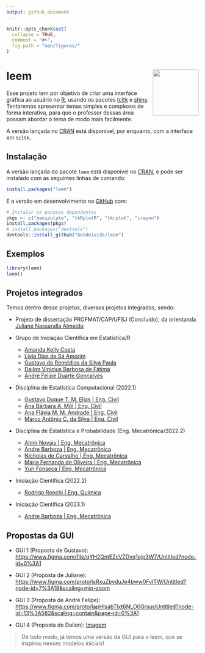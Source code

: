 ```yaml
---
output: github_document
---
```


<!-- README.md is generated from README.Rmd. Please edit that file -->

```r
knitr::opts_chunk$set(
  collapse = TRUE,
  comment = "#>",
  fig.path = "man/figures/"
)
```

# leem <img src="man/figures/logo.png" align="right" alt="" width="120" />

Esse projeto tem por objetivo de criar uma interface gráfica ao usuário no [R](http://r-project.org/), usando os pacotes [tcltk](http://r-project.org/) e [shiny](https://shiny.rstudio.com/). Tentaremos apresentar temas simples e complexos de forma interativa, para que o professor dessas área possam abordar o tema de modo mais facilmente.

A versão lançada no [CRAN](https://CRAN.R-project.org) está disponível, por enquanto, com a interface em `tcltk`.

## Instalação

A versão lançada do pacote `leem` está disponível no 
[CRAN](https://CRAN.R-project.org), e pode ser instalado com as seguintes linhas de comando:

``` r
install.packages("leem")
```

E a versão em desenvolvimento no [GitHub](https://github.com/) com:

``` r
# Instalar os pacotes dependentes
pkgs <- c("manipulate", "tkRplotR", "tkrplot", "crayon")
install.packages(pkgs)
# install.packages("devtools")
devtools::install_github("bendeivide/leem")
```

## Exemplos

``` r
library(leem)
leem()
```


## Projetos integrados

Temos dentro desse projetos, diversos projetos integrados, sendo:

- Projeto de dissertação PROFMAT/CAP/UFSJ (Concluído), da orientanda [Juliane Nassaralla Almeida](http://lattes.cnpq.br/5176118169651142);
- Grupo de Iniciação Científica em Estatística/R

  - [Amanda Kelly Costa](https://www.linkedin.com/in/amandakellycosta/) 
  - [Lívia Dias de Sá Amorim](https://www.linkedin.com/in/líviasdias/)
  - [Gustavo do Remédios da Silva Paula](https://www.linkedin.com/in/gustavo-dos-remédios-da-silva-paula-995a04181)
  - [Dailon Vinicius Barbosa de Fátima](linkedin.com/in/dailon-vinicius-6502a9207)
  - [André Felipe Duarte Gonçalves](https://www.linkedin.com/in/andrefdg/)
  
- Disciplina de Estatística Computacional (2022.1)

  - [Gustavo Duque T. M. Elias \| Eng. Civil](https://gustavodtme.github.io/)
  - [Ana Bárbara A. Mól \| Eng. Civil](https://anabmol.github.io/discestcomp)
  - [Ana Flávia M. M. Andrade \| Eng. Civil](https://anaf08.github.io/discestcomp/)
  - [Marco Antônio C. da Silva \| Eng. Civil](https://mac8320.github.io/)
  
- Disciplina de Estatística e Probabilidade (Eng. Mecatrônica/2022.2)

  - [Almir Novais \| Eng. Mecatrônica](https://almirns.github.io/)
  - [Andre Barboza \| Eng. Mecatrônica](https://andrebzf.github.io/)
  - [Nicholas de Carvalho \| Eng. Mecatrônica](https://nicholascmf.github.io/)
  - [Maria Fernanda de Oliveira \| Eng. Mecatrônica](https://mariafernandadeoliveira.github.io/)
  - [Yuri Fonseca \| Eng. Mecatrônica](https://yurovskyy.github.io/)

- Iniciação Científica (2022.2)

  - [Rodrigo Ronchi \| Eng. Química](https://github.com/RodrigoRonchi)

- Iniciação Científica (2023.1)

  - [Andre Barboza \| Eng. Mecatrônica](https://andrebzf.github.io/)

## Propostas da GUI

- GUI 1 (Proposta de Gustavo): <https://www.figma.com/file/qYH2QntEZcVZDvq1ejp3W7/Untitled?node-id=0%3A1>

- GUI 2 (Proposta de Juliane): <https://www.figma.com/proto/isRxuZbvduJe4bww0FvlTW/Untitled?node-id=7%3A18&scaling=min-zoom> 

- GUI 3 (Proposta de André Felipe): <https://www.figma.com/proto/lapHIsabTlxt6NLO0Grsur/Untitled?node-id=13%3A582&scaling=contain&page-id=0%3A1>

- GUI 4 (Proposta de Dailon): [Imagem](images/gui-dailon.jpeg)

> De todo modo, já temos uma versão da GUI para o leem, que se inspirou nesses modelos iniciais!
